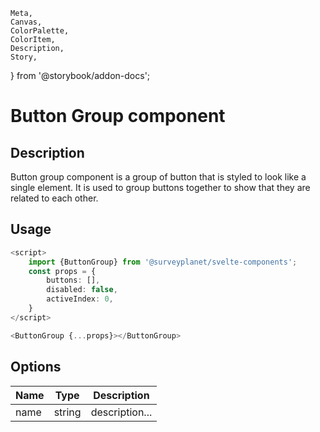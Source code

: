	Meta,
	Canvas,
	ColorPalette,
	ColorItem,
	Description,
	Story,
} from '@storybook/addon-docs';

<Meta
	title="Button Group/Documentation"
	component={ButtonGroup}
/>

# Button Group component

## Description

Button group component is a group of button that is styled to look like a single element. It is used to group buttons together to show that they are related to each other.

<div id="example">
	<Story id="button-group-horizontal--primary" />
</div>

## Usage

```ts
<script>
	import {ButtonGroup} from '@surveyplanet/svelte-components';
	const props = {
		buttons: [],
		disabled: false,
		activeIndex: 0,
	}
</script>

<ButtonGroup {...props}></ButtonGroup>
```

## Options

| Name | Type   | Description    |
| ---- | ------ | -------------- |
| name | string | description... |
